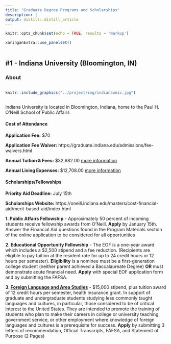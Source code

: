 ```yaml
---
title: "Graduate Degree Programs and Scholarships"
description: |
output: distill::distill_article
---
```



```r
knitr::opts_chunk$set(echo = TRUE, results = 'markup')     
```

```r
xaringanExtra::use_panelset()
```

<div>

 <p id="left">
 </p>
 
 <img>
 
<div>

## #1 - Indiana University (Bloomington, IN)

::: {.l-page}
::: {.panelset}
::: {.panel}
### About {.panel-name}

<img>

```r
knitr::include_graphics("../project/img/indianauniv.jpg")  
```
<img>

Indiana University is located in Bloomington, Indiana, home to the Paul H. O'Neill School of Public Affairs

:::


:::{.panel}
#### Cost of Attendance {.panel-name}

**Application Fee:** $70  

**Application Fee Waiver:** https://graduate.indiana.edu/admissions/fee-waivers.html

**Annual Tuition & Fees:** $32,682.00 [more information](https://oneill.indiana.edu/masters/cost-financial-aid/index.html)

**Annual Living Expenses:** $12,708.00 [more information]()

:::

::: {.panel}
#### Scholarships/Fellowships {.panel-name}

**Priority Aid Deadline:** July 15th

**Scholarships Website:** https://oneill.indiana.edu/masters/cost-financial-aid/merit-based-aid/index.html

**1. Public Affairs Fellowship** - Approximately 50 percent of incoming students 
receive fellowship awards from O’Neill. **Apply** by January 15th. Answer the 
Financial Aid questions found in the Program Materials section of the online application to be considered for all opportunities

**2. Educational Opportunity Fellowship** - The EOF is a one-year award which includes a 
$2,500 stipend and a fee reduction. (Recipients are eligible to pay tuition at the resident rate for up to 24 credit hours or 12 hours per semester). **Eligibility** is a nominee must be a first-generation college student (neither parent achieved a Baccalaureate Degree) **OR** must demonstrate acute financial need. **Apply** with special EOF application form and by submitting the FAFSA. 

**3. [Foreign Language and Area Studies](https://reei.indiana.edu/graduate/funding-opportunities/foreign-language-and-area-studies-fellowships.html)** - $15,000 stipend, plus tuition award of 12 credit hours per semester, health insurance grant. In support of graduate and undergraduate students studying less commonly taught languages and cultures, in particular, those considered to be of critical interest to the United States. They are 
intended to promote the training of students who plan to make their careers in college or university teaching, government service, or other employment where knowledge of foreign languages and cultures is a prerequisite for success. **Apply** by submitting 3 letters of recommendation, Official Transcripts, FAFSA, and Statement of Purpose (2 Pages)



:::
:::
:::
